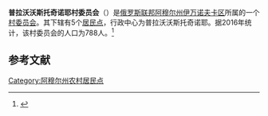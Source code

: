 {{Infobox Settlement
| official_name = 普拉沃沃斯托奇诺耶村委员会
| native_name = Правовосточный сельсовет
| settlement_type = [[村委员会|村委员会]]
| subdivision_type = [[国家|国家]]
| subdivision_type1 = [[俄罗斯行政区划|州]]
| subdivision_type2 = [[区_(苏联)|区]]
| subdivision_name = {{RUS}}
| subdivision_name1 = [[阿穆尔州|阿穆尔州]]
| subdivision_name2 = [[伊万诺夫卡区|伊万诺夫卡区]]
| seat_type = 行政中心
| seat = 普拉沃沃斯托奇诺耶
| population_as_of=2016
| population_footnotes = <ref name=amurstat />
| population_total = 788
| coordinates_display = inline,title
| latd = 50 | latm = 19 | lats = 34 | latNS = N
| longd = 128 | longm = 11 | longs = 30 | longEW = E
| timezone = [[雅库茨克时间|MSK+6]]
| utc_offset = +9
| blank_name = [[俄罗斯市政土地区划代码|OKTMO编码]]
| blank_info = [http://classif.spb.ru/classificators/view/tma.php?st=A&kr=1&kod=10628432 10628432]
}}
'''普拉沃沃斯托奇诺耶村委员会'''（{{lang-ru|Правовосточный сельсовет}}）是[[俄罗斯联邦|俄罗斯联邦]][[阿穆尔州|阿穆尔州]][[伊万诺夫卡区|伊万诺夫卡区]]所属的一个[[村委员会|村委员会]]。其下辖有5个[[居民点|居民点]]，行政中心为普拉沃沃斯托奇诺耶。据2016年统计，该村委员会的人口为788人。<ref name=amurstat>{{cite web |url=http://amurstat.gks.ru/wps/wcm/connect/rosstat_ts/amurstat/resources/d600c10043769f3eb9effbdd898fc419/07_1_4.htm |title=Оценка численности населения по городским округам, муниципальным районам, городским и сельским поселениям Амурской области на 1 января 2016 года |language=ru |accessdate=2016-04-21 |archiveurl=https://www.webcitation.org/6gvsqa6qi?url=http://amurstat.gks.ru/wps/wcm/connect/rosstat_ts/amurstat/resources/d600c10043769f3eb9effbdd898fc419/07_1_4.htm |archivedate=2016-04-21 |deadurl=yes }}</ref>

== 参考文献 ==
{{reflist}}

{{Russia-stub}}

[[Category:阿穆尔州农村居民点|Category:阿穆尔州农村居民点]]